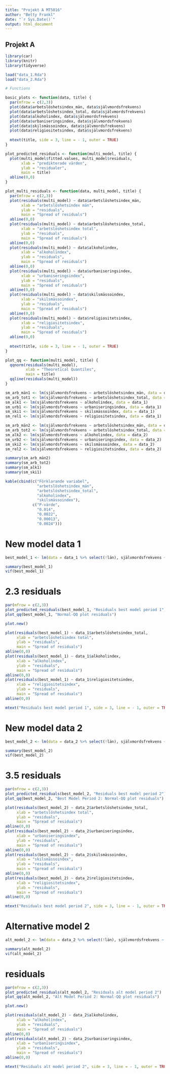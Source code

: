 ---
title: "Projekt A MT5016"
author: "Betty Frankl"
date: "`r Sys.Date()`"
output: html_document
---

## Projekt A

```{r, include=FALSE}
library(car)
library(knitr)
library(tidyverse)

load("data_1.Rda")
load("data_2.Rda")
```

```{r, include=FALSE}

# Functions

basic_plots <- function(data, title) {
  par(mfrow = c(2,3))
  plot(data$arbetslöshetsindex_män, data$självmordsfrekvens)
  plot(data$arbetslöshetsindex_total, data$självmordsfrekvens)
  plot(data$alkoholindex, data$självmordsfrekvens)
  plot(data$urbaniseringsindex, data$självmordsfrekvens)
  plot(data$skilsmässoindex, data$självmordsfrekvens)
  plot(data$religiositetsindex, data$självmordsfrekvens)
  
  mtext(title, side = 3, line = - 1, outer = TRUE)
}

plot_predicted_residuals <- function(multi_model, title) {
  plot(multi_model$fitted.values, multi_model$residuals,
       xlab = "predikterade värden",
       ylab = "residualer",
       main = title)
  abline(0,0)
} 

plot_multi_residuals <- function(data, multi_model, title) {
  par(mfrow = c(2,3))
  plot(residuals(multi_model) ~ data$arbetslöshetsindex_män, 
       xlab = "arbetslöshetsindex män",
       ylab = "residuals",
       main = "Spread of residuals")
  abline(0,0) 
  plot(residuals(multi_model) ~ data$arbetslöshetsindex_total, 
       xlab = "arbetslöshetsindex total",
       ylab = "residuals",
       main = "Spread of residuals")
  abline(0,0) 
  plot(residuals(multi_model) ~ data$alkoholindex, 
       xlab = "alkoholindex",
       ylab = "residuals",
       main = "Spread of residuals")
  abline(0,0) 
  plot(residuals(multi_model) ~ data$urbaniseringsindex, 
       xlab = "urbaniseringsindex",
       ylab = "residuals",
       main = "Spread of residuals")
  abline(0,0) 
  plot(residuals(multi_model) ~ data$skilsmässoindex, 
       xlab = "skilsmässoindex",
       ylab = "residuals",
       main = "Spread of residuals")
  abline(0,0) 
  plot(residuals(multi_model) ~ data$religiositetsindex, 
       xlab = "religiositetsindex",
       ylab = "residuals",
       main = "Spread of residuals")
  abline(0,0)
  
  mtext(title, side = 3, line = - 1, outer = TRUE)
}

plot_qq <- function(multi_model, title) {
  qqnorm(residuals(multi_model), 
         xlab = "Theoretical Quantiles",
         main = title)
  qqline(residuals(multi_model))
}
```

```{r}
sm_arb_män1 <- lm(självmordsfrekvens ~ arbetslöshetsindex_män, data = data_1)
sm_arb_tot1 <- lm(självmordsfrekvens ~ arbetslöshetsindex_total, data = data_1)
sm_alk1 <- lm(självmordsfrekvens ~ alkoholindex, data = data_1)
sm_urb1 <- lm(självmordsfrekvens ~ urbaniseringsindex, data = data_1)
sm_ski1 <- lm(självmordsfrekvens ~ skilsmässoindex, data = data_1)
sm_rel1 <- lm(självmordsfrekvens ~ religiositetsindex, data = data_1)

sm_arb_män2 <- lm(självmordsfrekvens ~ arbetslöshetsindex_män, data = data_2)
sm_arb_tot2 <- lm(självmordsfrekvens ~ arbetslöshetsindex_total, data = data_2)
sm_alk2 <- lm(självmordsfrekvens ~ alkoholindex, data = data_2)
sm_urb2 <- lm(självmordsfrekvens ~ urbaniseringsindex, data = data_2)
sm_ski2 <- lm(självmordsfrekvens ~ skilsmässoindex, data = data_2)
sm_rel2 <- lm(självmordsfrekvens ~ religiositetsindex, data = data_2)
```

```{r, echo=FALSE}
summary(sm_arb_män2)
summary(sm_arb_tot2)
summary(sm_alk1)
summary(sm_ski1)
```

```{r}
kable(cbind(c("Förklarande variabel", 
              "arbetslöshetsindex_män",
              "arbetslöshetsindex_total",
              "alkoholindex",
              "skilsmässoindex"),
            c("P-värde",
              "0.014",
              "0.0022",
              "0.00013",
              "0.0024")))
```

# New model data 1

```{r}
best_model_1 <- lm(data = data_1 %>% select(!län), självmordsfrekvens ~ religiositetsindex + alkoholindex + arbetslöshetsindex_total)

summary(best_model_1)
vif(best_model_1)
```

# 2.3 residuals

```{r}
par(mfrow = c(2,3))
plot_predicted_residuals(best_model_1, "Residuals best model period 1")
plot_qq(best_model_1, "Normal-QQ plot residuals")

plot.new()

plot(residuals(best_model_1) ~ data_1$arbetslöshetsindex_total, 
     xlab = "arbetslöshetsindex total",
     ylab = "residuals",
     main = "Spread of residuals")
abline(0,0) 
plot(residuals(best_model_1) ~ data_1$alkoholindex, 
     xlab = "alkoholindex",
     ylab = "residuals",
     main = "Spread of residuals")
abline(0,0) 
plot(residuals(best_model_1) ~ data_1$religiositetsindex, 
     xlab = "religiositetsindex",
     ylab = "residuals",
     main = "Spread of residuals")
abline(0,0)

mtext("Residuals best model period 1", side = 3, line = - 1, outer = TRUE)
```

# New model data 2

```{r}
best_model_2 <- lm(data = data_2 %>% select(!län), självmordsfrekvens ~ arbetslöshetsindex_total+ urbaniseringsindex + skilsmässoindex + religiositetsindex)

summary(best_model_2)
vif(best_model_2)
```

# 3.5 residuals

```{r}
par(mfrow = c(2,3))
plot_predicted_residuals(best_model_2, "Residuals best model period 2")
plot_qq(best_model_2, "Best Model Period 2: Normal-QQ plot residuals")

plot(residuals(best_model_2) ~ data_2$arbetslöshetsindex_total, 
     xlab = "arbetslöshetsindex total",
     ylab = "residuals",
     main = "Spread of residuals")
abline(0,0) 
plot(residuals(best_model_2) ~ data_2$urbaniseringsindex, 
     xlab = "urbaniseringsindex",
     ylab = "residuals",
     main = "Spread of residuals")
abline(0,0) 
plot(residuals(best_model_2) ~ data_2$skilsmässoindex, 
     xlab = "skilsmässoindex",
     ylab = "residuals",
     main = "Spread of residuals")
abline(0,0) 
plot(residuals(best_model_2) ~ data_2$religiositetsindex, 
     xlab = "religiositetsindex",
     ylab = "residuals",
     main = "Spread of residuals")
abline(0,0)

mtext("Residuals best model period 2", side = 3, line = - 1, outer = TRUE)
```

# Alternative model 2

```{r}
alt_model_2 <- lm(data = data_2 %>% select(!län), självmordsfrekvens ~ urbaniseringsindex + alkoholindex)

summary(alt_model_2)
vif(alt_model_2)
```

# residuals

```{r}
par(mfrow = c(2,3))
plot_predicted_residuals(alt_model_2, "Residuals alt model period 2")
plot_qq(alt_model_2, "Alt Model Period 2: Normal-QQ plot residuals")

plot.new()

plot(residuals(alt_model_2) ~ data_2$alkoholindex, 
     xlab = "alkoholindex",
     ylab = "residuals",
     main = "Spread of residuals")
abline(0,0) 
plot(residuals(alt_model_2) ~ data_2$urbaniseringsindex, 
     xlab = "urbaniseringsindex",
     ylab = "residuals",
     main = "Spread of residuals")
abline(0,0) 

mtext("Residuals alt model period 2", side = 3, line = - 1, outer = TRUE)
```

